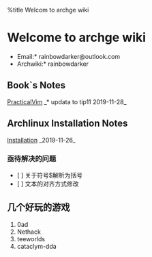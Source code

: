 %title Welcom to archge wiki

= Welcome to archge wiki =
*Email:* rainbowdarker@outlook.com
*Archwiki:* rainbowdarker

== Book`s Notes ==
[[PracticalVim]] _* updata to tip11 2019-11-28_

== Archlinux Installation Notes ==
[[Installation]] _2019-11-26_

=== 亟待解决的问题 ===
* [ ] 关于符号$解析为括号 
* [ ] 文本的对齐方式修改


== 几个好玩的游戏 ==
# 0ad 
# Nethack
# teeworlds
# cataclym-dda
